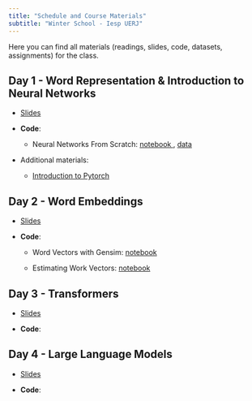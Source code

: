 ```yaml
---
title: "Schedule and Course Materials"
subtitle: "Winter School - Iesp UERJ"
---
```


Here you can find all materials (readings, slides, code, datasets, assignments) for the class.

## Day 1 - Word Representation & Introduction to Neural Networks

-   [Slides](slides/day_1.html)

-   **Code**:

    -   Neural Networks From Scratch: <a href="/code/_day_1_logistic_as_neural_network.ipynb" download> notebook </a>, 
    <a href="https://www.dropbox.com/scl/fo/3wtj4su098g25xa2632a4/AGoGUCrokkyGRivhuXFBi88?rlkey=027zv067pdkh5nswkvfii0135&dl=0" download> data </a>
    

- Additional materials: 

    -   [Introduction to Pytorch](https://docs.pytorch.org/tutorials/beginner/introyt/introyt1_tutorial.html)

## Day 2 - Word Embeddings

-   [Slides](slides/day_2.html)

-   **Code**:

     - Word Vectors with Gensim: <a href="/code/_day2_word_vectors.ipynb" download> notebook </a>

     - Estimating Work Vectors: <a href="/code/day_2_word_vectors_estimation.ipynb" download> notebook </a>


## Day 3 - Transformers

-   [Slides](slides/day_3.html)

-   **Code**:


## Day 4 - Large Language Models

-   [Slides](slides/day_4.html)

-   **Code**:


